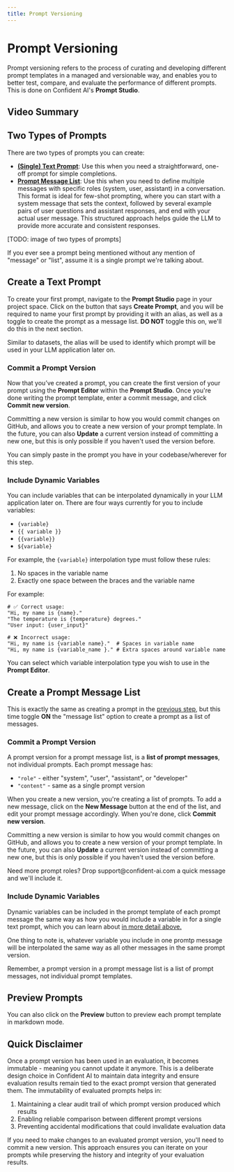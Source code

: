 ```yaml
---
title: Prompt Versioning
---
```



# Prompt Versioning

Prompt versioning refers to the process of curating and developing different prompt templates in a managed and versionable way, and enables you to better test, compare, and evaluate the performance of different prompts. This is done on Confident AI's **Prompt Studio**.

## Video Summary

<VideoDisplayer
  src="https://confident-docs.s3.us-east-1.amazonaws.com/prompt-studio:prompt-versioning.mp4"
  width="100%"
  title="How to create and version a prompt"
/>

## Two Types of Prompts

There are two types of prompts you can create:

- **[(Single) Text Prompt](/prompt-management/prompt-versioning#create-a-text-prompt)**: Use this when you need a straightforward, one-off prompt for simple completions.
- **[Prompt Message List](/prompt-management/prompt-versioning#create-a-prompt-message-list)**: Use this when you need to define multiple messages with specific roles (system, user, assistant) in a conversation. This format is ideal for few-shot prompting, where you can start with a system message that sets the context, followed by several example pairs of user questions and assistant responses, and end with your actual user message. This structured approach helps guide the LLM to provide more accurate and consistent responses.

[TODO: image of two types of prompts]

<Callout type="info">
  If you ever see a prompt being mentioned without any mention of "message" or
  "list", assume it is a single prompt we're talking about.
</Callout>

## Create a Text Prompt

To create your first prompt, navigate to the **Prompt Studio** page in your project space. Click on the button that says **Create Prompt**, and you will be required to name your first prompt by providing it with an alias, as well as a toggle to create the prompt as a message list. **DO NOT** toggle this on, we'll do this in the next section.

<Callout>
  Similar to datasets, the alias will be used to identify which prompt will be
  used in your LLM application later on.
</Callout>

### Commit a Prompt Version

Now that you’ve created a prompt, you can create the first version of your prompt using the **Prompt Editor** within the **Prompt Studio**. Once you're done writing the prompt template, enter a commit message, and click **Commit new version**.

Committing a new version is similar to how you would commit changes on GitHub, and allows you to create a new version of your prompt template. In the future, you can also **Update** a current version instead of committing a new one, but this is only possible if you haven't used the version before.

<Callout type="info">
  You can simply paste in the prompt you have in your codebase/wherever for this
  step.
</Callout>



### Include Dynamic Variables

You can include variables that can be interpolated dynamically in your LLM application later on. There are four ways currently for you to include variables:

- `{variable}`
- `{{ variable }}`
- `{{variable}}`
- `${variable}`

For example, the `{variable}` interpolation type must follow these rules:

1. No spaces in the variable name
2. Exactly one space between the braces and the variable name

For example:

```text showLineNumbers
# ✅ Correct usage:
"Hi, my name is {name}."
"The temperature is {temperature} degrees."
"User input: {user_input}"

# ❌ Incorrect usage:
"Hi, my name is {variable name}."  # Spaces in variable name
"Hi, my name is {variable_name }." # Extra spaces around variable name
```

You can select which variable interpolation type you wish to use in the **Prompt Editor**.

## Create a Prompt Message List

This is exactly the same as creating a prompt in the [previous step](/prompt-management/prompt-versioning#create-a-text-prompt), but this time toggle **ON** the "message list" option to create a prompt as a list of messages.

### Commit a Prompt Version

A prompt version for a prompt message list, is a **list of prompt messages**, not individual prompts. Each prompt message has:

- `"role"` - either "system", "user", "assistant", or "developer"
- `"content"` - same as a single prompt version

When you create a new version, you're creating a list of prompts. To add a new message, click on the **New Message** button at the end of the list, and edit your prompt message accordingly. When you're done, click **Commit new version**.

Committing a new version is similar to how you would commit changes on GitHub, and allows you to create a new version of your prompt template. In the future, you can also **Update** a current version instead of committing a new one, but this is only possible if you haven't used the version before.

<Callout type="info">
  Need more prompt roles? Drop support@confident-ai.com a quick message and
  we'll include it.
</Callout>

### Include Dynamic Variables

Dynamic variables can be included in the prompt template of each prompt message the same way as how you would include a variable in for a single text prompt, which you can learn about [in more detail above.](/prompt-management/prompt-versioning#include-dynamic-variables)

One thing to note is, whatever variable you include in one promtp message will be interpolated the same way as all other messages in the same prompt version.

<Callout type="warning">
  Remember, a prompt version in a prompt message list is a list of prompt
  messages, not individual prompt templates.
</Callout>

## Preview Prompts

You can also click on the **Preview** button to preview each prompt template in markdown mode.

## Quick Disclaimer

Once a prompt version has been used in an evaluation, it becomes immutable - meaning you cannot update it anymore. This is a deliberate design choice in Confident AI to maintain data integrity and ensure evaluation results remain tied to the exact prompt version that generated them. The immutability of evaluated prompts helps in:

1. Maintaining a clear audit trail of which prompt version produced which results
2. Enabling reliable comparison between different prompt versions
3. Preventing accidental modifications that could invalidate evaluation data

If you need to make changes to an evaluated prompt version, you'll need to commit a new version. This approach ensures you can iterate on your prompts while preserving the history and integrity of your evaluation results.
